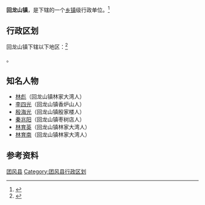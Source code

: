 {{中国乡级行政区|42/11/21/103/000}}

'''回龙山镇'''，是{{PRC admin/fullname|42/11/21/103/000|3}}下辖的一个[[乡镇|乡镇]]级行政单位。<ref>{{PRC admin/ref sgc|{{PRC admin/parent|42/11/21/103/000}}}}</ref>

== 行政区划 ==

回龙山镇下辖以下地区：<ref>{{PRC admin/ref sgc|42/11/21/103/000}}</ref>

{{PRC admin/children|42/11/21/103/000}}。

==知名人物==
*[[林彪|林彪]]（回龙山镇林家大湾人）
*[[李四光|李四光]]（回龙山镇香炉山人）
*[[殷海光|殷海光]]（回龙山镇殷家楼人）
*[[秦兆阳|秦兆阳]]（回龙山镇枣树店人）
*[[林育英|林育英]]（回龙山镇林家大湾人）
*[[林育南|林育南]]（回龙山镇林家大湾人）

== 参考资料 ==

{{reflist}}

{{湖北省黄冈市团风县行政区划}}
{{湖北行政区划小作品}}
[[Category:黄冈建制镇|团风县]]
[[Category:团风县行政区划|Category:团风县行政区划]]
